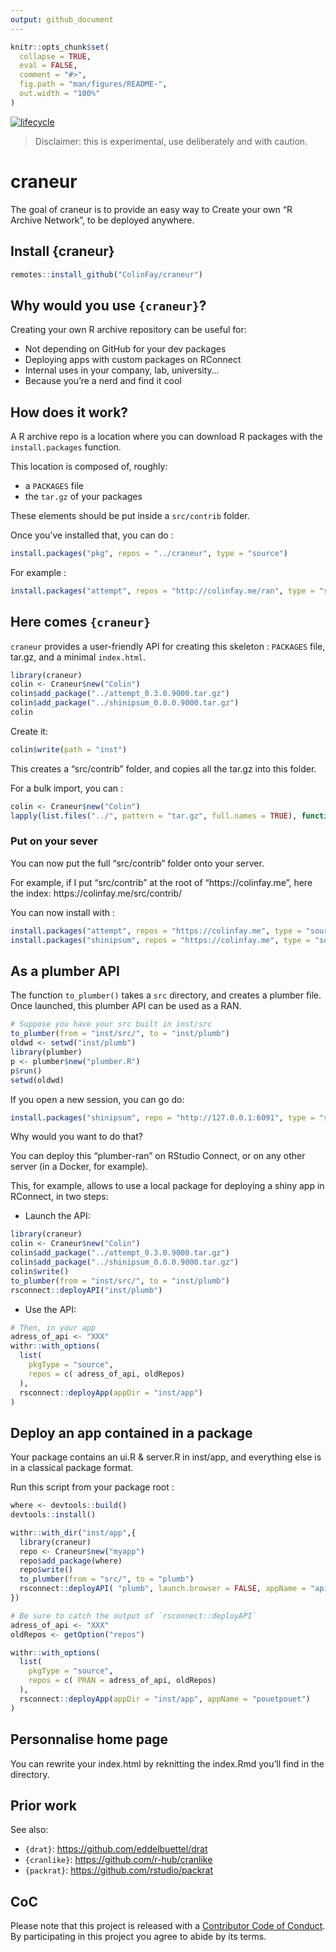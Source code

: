 ```yaml
---
output: github_document
---
```


<!-- README.md is generated from README.Rmd. Please edit that file -->

```r
knitr::opts_chunk$set(
  collapse = TRUE,
  eval = FALSE,
  comment = "#>",
  fig.path = "man/figures/README-",
  out.width = "100%"
)
```

[![lifecycle](https://img.shields.io/badge/lifecycle-experimental-orange.svg)](https://www.tidyverse.org/lifecycle/#experimental)

> Disclaimer: this is experimental, use deliberately and with caution.

# craneur

The goal of craneur is to provide an easy way to Create your own "R Archive Network", to be deployed anywhere.

## Install {craneur}

```r
remotes::install_github("ColinFay/craneur")
```

## Why would you use `{craneur}`?

Creating your own R archive repository can be useful for: 

+ Not depending on GitHub for your dev packages 
+ Deploying apps with custom packages on RConnect
+ Internal uses in your company, lab, university... 
+ Because you're a nerd and find it cool

## How does it work? 

A R archive repo is a location where you can download R packages with the `install.packages` function. 

This location is composed of, roughly: 

+ a `PACKAGES` file
+ the `tar.gz` of your packages

These elements should be put inside a `src/contrib` folder. 

Once you've installed that, you can do : 

```r
install.packages("pkg", repos = "../craneur", type = "source")
```

For example :

```r
install.packages("attempt", repos = "http://colinfay.me/ran", type = "source")
```

## Here comes `{craneur}`

`craneur` provides a user-friendly API for creating this skeleton : `PACKAGES` file, tar.gz, and a minimal `index.html`.

```r
library(craneur)
colin <- Craneur$new("Colin")
colin$add_package("../attempt_0.3.0.9000.tar.gz")
colin$add_package("../shinipsum_0.0.0.9000.tar.gz")
colin
```

Create it:

```r
colin$write(path = "inst")
```

This creates a "src/contrib" folder, and copies all the tar.gz into this folder. 

For a bulk import, you can : 

```r
colin <- Craneur$new("Colin")
lapply(list.files("../", pattern = "tar.gz", full.names = TRUE), function(x) colin$add_package(x))
```

### Put on your sever

You can now put the full "src/contrib" folder onto your server. 

For example, if I put "src/contrib" at the root of "https://colinfay.me", here the index: https://colinfay.me/src/contrib/ 

You can now install with : 

```r
install.packages("attempt", repos = "https://colinfay.me", type = "source")
install.packages("shinipsum", repos = "https://colinfay.me", type = "source")
```

## As a plumber API 

The function `to_plumber()` takes a `src` directory, and creates a plumber file. Once launched, this plumber API can be used as a RAN. 

```r
# Suppose you have your src built in inst/src
to_plumber(from = "inst/src/", to = "inst/plumb")
oldwd <- setwd("inst/plumb")
library(plumber)
p <- plumber$new("plumber.R")
p$run()
setwd(oldwd)
```

If you open a new session, you can go do: 

```r
install.packages("shinipsum", repo = "http://127.0.0.1:6091", type = "source")
```


Why would you want to do that? 

You can deploy this "plumber-ran" on RStudio Connect, or on any other server (in a Docker, for example). 

This, for example, allows to use a local package for deploying a shiny app in RConnect, in two steps: 

+ Launch the API:

```r
library(craneur)
colin <- Craneur$new("Colin")
colin$add_package("../attempt_0.3.0.9000.tar.gz")
colin$add_package("../shinipsum_0.0.0.9000.tar.gz")
colin$write()
to_plumber(from = "inst/src/", to = "inst/plumb")
rsconnect::deployAPI("inst/plumb")
```

+ Use the API:

```r
# Then, in your app 
adress_of_api <- "XXX"
withr::with_options(
  list(
    pkgType = "source", 
    repos = c( adress_of_api, oldRepos)
  ), 
  rsconnect::deployApp(appDir = "inst/app")
)

```

## Deploy an app contained in a package

Your package contains an ui.R & server.R in inst/app, and everything else is in a classical package format. 

Run this script from your package root :

```r
where <- devtools::build()
devtools::install()

withr::with_dir("inst/app",{
  library(craneur)
  repo <- Craneur$new("myapp")
  repo$add_package(where)
  repo$write()
  to_plumber(from = "src/", to = "plumb")
  rsconnect::deployAPI( "plumb", launch.browser = FALSE, appName = "apipouetpouet")
})

# Be sure to catch the output of `rsconnect::deployAPI`
adress_of_api <- "XXX"
oldRepos <- getOption("repos")

withr::with_options(
  list(
    pkgType = "source",
    repos = c( PRAN = adress_of_api, oldRepos)
  ),
  rsconnect::deployApp(appDir = "inst/app", appName = "pouetpouet")
)
```


## Personnalise home page

You can rewrite your index.html by reknitting the index.Rmd you'll find in the directory. 

## Prior work 

See also: 

+ `{drat}`: [https://github.com/eddelbuettel/drat](https://github.com/eddelbuettel/drat)
+ `{cranlike}`: [https://github.com/r-hub/cranlike](https://github.com/r-hub/cranlike)
+ `{packrat}`: [https://github.com/rstudio/packrat](https://github.com/rstudio/packrat)

## CoC

Please note that this project is released with a [Contributor Code of Conduct](CODE_OF_CONDUCT.md).
By participating in this project you agree to abide by its terms.
